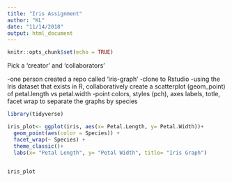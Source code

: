 ```yaml
---
title: "Iris Assignment"
author: "KL"
date: "11/14/2018"
output: html_document
---
```


```r
knitr::opts_chunk$set(echo = TRUE)
```

Pick a 'creator' and 'collaborators'

-one person created a repo called 'iris-graph'
-clone to Rstudio
-using the Iris dataset that exists in R, collaboratively create a scatterplot (geom_point) of petal.length vs petal.width
-point colors, styles (pch), axes labels, totle, facet wrap to separate the graphs by species

```r

library(tidyverse)

iris_plot<- ggplot(iris, aes(x= Petal.Length, y= Petal.Width))+
  geom_point(aes(color = Species)) +
  facet_wrap(~ Species) +
  theme_classic()+
  labs(x= "Petal Length", y= "Petal Width", title= "Iris Graph")
 

iris_plot
```

